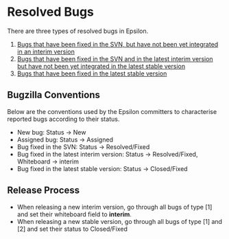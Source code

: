 =Resolved Bugs=
 
There are three types of resolved bugs in Epsilon.
# [[https://bugs.eclipse.org/bugs/buglist.cgi?query_format=advanced;field0-0-0=status_whiteboard;bug_status=RESOLVED;bug_status=VERIFIED;type0-0-0=notequals;value0-0-0=interim;component=Epsilon|Bugs that have been fixed in the SVN, but have not been yet integrated in an interim version]]
# [[https://bugs.eclipse.org/bugs/buglist.cgi?query_format=advanced;field0-0-0=status_whiteboard;bug_status=RESOLVED;bug_status=VERIFIED;type0-0-0=equals;value0-0-0=interim;component=Epsilon|Bugs that have been fixed in the SVN and in the latest interim version but have not been yet integrated in the latest stable version]]
# [[https://bugs.eclipse.org/bugs/buglist.cgi?product=gmt&component=Epsilon&cmdtype=doit&order=Reuse+same+sort+as+last+time&bug_status=CLOSED|Bugs that have been fixed in the latest stable version]]

==Bugzilla Conventions==
 
Below are the conventions used by the Epsilon committers to characterise reported bugs according to their status.
 
* New bug: Status -> New
* Assigned bug: Status -> Assigned
* Bug fixed in the SVN: Status -> Resolved/Fixed
* Bug fixed in the latest interim version: Status -> Resolved/Fixed, Whiteboard -> interim
* Bug fixed in the latest stable version: Status -> Closed/Fixed
 
==Release Process==
* When releasing a new interim version, go through all bugs of type [1] and set their whiteboard field to '''interim'''.
* When releasing a new stable version, go through all bugs of type [1] and [2] and set their status to Closed/Fixed 